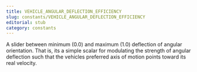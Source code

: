 ```yaml
---
title: VEHICLE_ANGULAR_DEFLECTION_EFFICIENCY
slug: constants/VEHICLE_ANGULAR_DEFLECTION_EFFICIENCY
editorial: stub
category: constants
---
```


<LSLConstant
	name="VEHICLE_ANGULAR_DEFLECTION_EFFICIENCY"
	type="integer"
	value="32"
/>

A slider between minimum (0.0) and maximum (1.0) deflection of angular orientation. That is, its a simple scalar for modulating the strength of angular deflection such that the vehicles preferred axis of motion points toward its real velocity.

